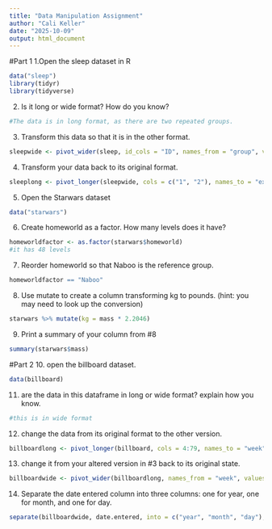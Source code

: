 ```yaml
---
title: "Data Manipulation Assignment"
author: "Cali Keller"
date: "2025-10-09"
output: html_document
---
```


#Part 1
1.Open the sleep dataset in R 
```r
data("sleep")
library(tidyr)
library(tidyverse)
```

2. Is it long or wide format? How do you know? 
```r
#The data is in long format, as there are two repeated groups.
```

3. Transform this data so that it is in the other format.
```r
sleepwide <- pivot_wider(sleep, id_cols = "ID", names_from = "group", values_from = "extra")
```

4. Transform your data back to its original format. 
```r
sleeplong <- pivot_longer(sleepwide, cols = c("1", "2"), names_to = "extra", values_to = "group")
```

5. Open the Starwars dataset
```r
data("starwars")
```

6. Create homeworld as a factor. How many levels does it have? 
```r
homeworldfactor <- as.factor(starwars$homeworld)
#it has 48 levels
```

7. Reorder homeworld so that Naboo is the reference group. 
```r
homeworldfactor == "Naboo"
```

8. Use mutate to create a column transforming kg to pounds. (hint: you may need to look up the conversion)
```r
starwars %>% mutate(kg = mass * 2.2046) 
```

9. Print a summary of your column from #8
```r
summary(starwars$mass)
```


#Part 2
10. open the billboard dataset.
```r
data(billboard)
```

11. are the data in this dataframe in long or wide format? explain how you know.
```r
#this is in wide format 
```

12. change the data from its original format to the other version. 
```r
billboardlong <- pivot_longer(billboard, cols = 4:79, names_to = "week", values_to = "score" )
```

13. change it from your altered version in #3 back to its original state. 
```r
billboardwide <- pivot_wider(billboardlong, names_from = "week", values_from = "score" )
```

14. Separate the date entered column into three columns: one for year, one for month, and one for day. 
```r
separate(billboardwide, date.entered, into = c("year", "month", "day"), sep = "-")
```

